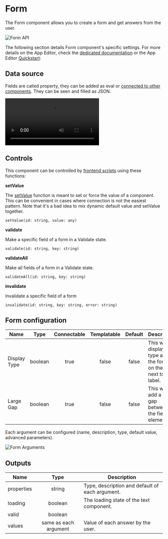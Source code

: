 
# Form

The Form component allows you to create a form and get answers from the user.

![Form API](../../assets/apps/4_app_component_library/form_input.png.webp)

The following section details Form component's specific settings. For more details on the App Editor, check the [dedicated documentation](../0_app_editor/index.mdx) or the App Editor [Quickstart](../../getting_started/7_apps_quickstart/index.mdx):

<div className="grid grid-cols-2 gap-6 mb-4">
	<DocCard
		color="orange"
		title="App Editor Documentation"
		description="The app editor is a low-code builder to create custom User Interfaces with a mix of drag-and-drop and code."
		href="/docs/apps/app_editor"
	/>
	<DocCard
		color="orange"
		title="Apps Quickstart"
		description="Learn how to build your first app in a matter of minutes."
		href="/docs/getting_started/apps_quickstart"
	/>
</div>

## Data source

Fields are called property, they can be added as eval or [connected to other components](../2_connecting_components/index.mdx). They can be seen and filled as JSON.

<video
	className="border-2 rounded-lg object-cover w-full h-full dark:border-gray-800"
	controls
	src="/videos/arguments_form.mp4"
/>

## Controls

This component can be controlled by [frontend scripts](../3_app-runnable-panel.mdx#frontend-scripts) using these functions:

**setValue**

The [setValue](../3_app-runnable-panel.mdx#setvalue) function is meant to set or force the value of a component. This can be convenient in cases where connection is not the easiest pattern. Note that it's a bad idea to mix dynamic default value and setValue together.

`setValue(id: string, value: any)`

**validate**

Make a specific field of a form in a Validate state.

`validate(id: string, key: string)`

**validateAll**

Make all fields of a form in a Validate state.

`validateAll(id: string, key: string)`

**invalidate**

Invalidate a specific field of a form

`invalidate(id: string, key: string, error: string)`

<div className="grid grid-cols-2 gap-6 mb-4">
	<DocCard
		color="orange"
		title="Runnable Editor"
		description="Learn how to create and configure Apps runnables."
		href="/docs/apps/app-runnable-panel"
	/>
</div>

## Form configuration

| Name         |  Type   | Connectable | Templatable | Default | Description                                                                  |
| ------------ | :-----: | :---------: | :---------: | :-----: | ---------------------------------------------------------------------------- |
| Display Type | boolean |    true     |    false    |  false  | This will display the type and/or the format on the field next to the label. |
| Large Gap    | boolean |    true     |    false    |  false  | This will add a large gap between the field elements.                        |

Each argument can be configured (name, description, type, default value, advanced parameters).

![Form Arguments](../../assets/apps/4_app_component_library/form_input_argument.png.webp)

## Outputs

| Name       |         Type          | Description                                     |
| ---------- | :-------------------: | ----------------------------------------------- |
| properties |        string         | Type, description and default of each argument. |
| loading    |        boolean        | The loading state of the text component.        |
| valid      |        boolean        |                                                 |
| values     | same as each argument | Value of each answer by the user.               |
